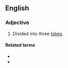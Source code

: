 ==English==

===Adjective===
{{en-adj|-}}

# {{lb|en|botany}} Divided into three [[lobes]].

====Related terms====
* {{l|en|bifid}}
* {{l|en|multifid}}